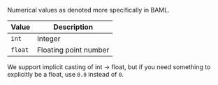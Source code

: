 
Numerical values as denoted more specifically in BAML.

| Value | Description |
| --- | --- |
| `int` | Integer |
| `float` | Floating point number |


We support implicit casting of int -> float, but if you need something to explicitly be a float, use `0.0` instead of `0`.
